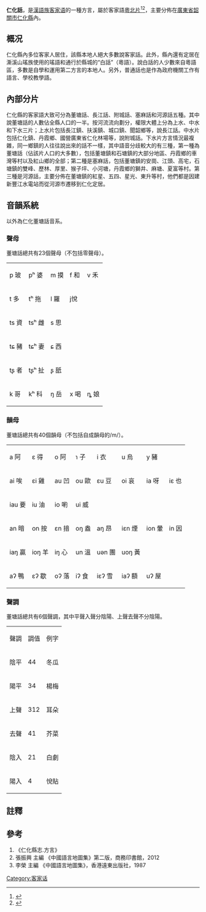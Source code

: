 {{Pathnav|語言|漢藏語系|漢語族|客家語|frame=1}}
{{Infobox Language
|name= 仁化話/仁化客家話
|nativename= Yin-fa Hak-kâ-fa
|states=[[中國|中國]]
|region=[[廣東省|廣東省]][[韶關市|韶關市]]的[[仁化縣|仁化縣]]。
|familycolor= 漢藏語系
|fam1= [[漢藏語系|漢藏語系]]
|fam2= [[漢語族|漢語族]]
|fam3=[[客家語|客家語]]
|fam4=[[粵北片|粵北片]]
|nation= 無
|agency= 無
|iso1= zh| iso2b= chi| iso2t= zho| iso3= hak|iso6 = yebi}}

'''仁化話'''，是[[漢語族|漢語族]][[客家语|客家语]]的一種方言，屬於客家語[[粵北片|粵北片]]<ref name = "中國語言地圖集">{{Cite book | author = 李榮 | title = 中國語言地圖集 | location = 香港 | publisher = 香港朗文（遠東）出版社 | date = 1988 | pages =  | ISBN = 0582999030 | accessdate = 2015-02-27 | url = http://books.google.com.my/books/about/%E4%B8%AD%E5%9B%BD%E8%AF%AD%E8%A8%80%E5%9C%B0%E5%9B%BE%E9%9B%86.html?id=_BwYKAAACAAJ&redir_esc=y | language = zh | quote =  | archive-date = 2015-01-01 | archive-url = https://web.archive.org/web/20150101063918/http://books.google.com.my/books/about/%E4%B8%AD%E5%9B%BD%E8%AF%AD%E8%A8%80%E5%9C%B0%E5%9B%BE%E9%9B%86.html?id=_BwYKAAACAAJ&redir_esc=y | dead-url = no }}</ref><ref name = "中國語言地圖集第二版">{{Cite book | author = 張振興 | title = 中國語言地圖集第二版 | location = 北京 | publisher = 商務印書馆 | date = 2012 | pages = 116-124 | ISBN = 7100070546 | accessdate = 2014-12-31 | url = http://books.google.com.my/books/about/%E4%B8%AD%E5%9B%BD%E8%AF%AD%E8%A8%80%E5%9C%B0%E5%9B%BE%E9%9B%86.html?id=qRMEnwEACAAJ&redir_esc=y | language = zh | quote =  | archive-date = 2015-01-01 | archive-url = https://web.archive.org/web/20150101063817/http://books.google.com.my/books/about/%E4%B8%AD%E5%9B%BD%E8%AF%AD%E8%A8%80%E5%9C%B0%E5%9B%BE%E9%9B%86.html?id=qRMEnwEACAAJ&redir_esc=y | dead-url = no }}</ref>，主要分佈在[[廣東省|廣東省]][[韶關市|韶關市]][[仁化縣|仁化縣]]內。

==概况==
仁化縣內多位客家人居住，該縣本地人絕大多數說客家話。此外，縣內還有定居在澌溪山瑤族使用的瑤語和通行於縣城的“白話”（粵語）。說白話的人少數來自粵語區，多數是自學和運用第二方言的本地人。另外，普通話也是作為政府機關工作有語言、學校教學語。

==內部分片==
仁化縣的客家語大致可分為董塘話、長江話、附城話、塞麻話和河源話五種。其中說董塘話的人數佔全縣人口的一半。按河流流向劃分，權限大體上分為上水、中水和下水三片；上水片包括長江鎮、扶溪鎮、城口鎮、聞韶鄉等，說長江話。中水片包括仁化鎮、丹霞鄉、國營廣東省仁化林場等，說附城話。下水片方言情況最複雜，同一鄉鎮的人往往說出來的話不一樣，其中語音分歧較大的有三種，第一種為董塘話（佔該片人口的大多數），包括董塘鎮和石塘鎮的大部分地區、丹霞鄉的車灣等村以及紅山鄉的全部；第二種是塞麻話，包括董塘鎮的安崗、江頭、高宅，石塘鎮的雙峰、歷林、厚里、猴子坪、小河塘，丹霞鄉的獅井、麻塘、夏富等村。第三種是河源話，主要分佈在董塘鎮的紅星、五四、星光、東升等村，他們都是因建新豐江水電站而從河源市遷移到仁化定居。

==音韻系統==
以外為仁化董塘話音系。
=== 聲母 ===
董塘話總共有23個聲母（不包括零聲母）。
{| class="wikitable"
|-
|  p 玻 || pʰ 婆 || m 摸 || f 和 || v 禾
|-
|  t 多 || tʰ 拖 || l 羅 || j悅 ||  
|-
|  ts 資 || tsʰ 雌 || s 思 ||   ||   
|-
|  tɕ 豬 || tɕʰ 妻 || ɕ 西 ||   ||   
|-
|  tʂ 者 || tʂʰ 扯 || ʂ 舐 ||   ||   
|-
|  k 哥 || kʰ 科 || ŋ 岳 || x 喝 || ȵ 娘
|}
=== 韻母 ===
董塘話總共有40個韻母（不包括自成韻母的/m/）。
{| class="wikitable"
|-
| a 阿 || ɛ 得 || o 阿 || ɿ 子 || i 衣 || u 烏 || y 豬 || 
|-
| ai 唉 || ɛi 雞 || au 凹 || ou 歐 || ɛu 豆 || oi 哀 || ia 呀 || iɛ 也 
|-
| iau 要 || iu 油 || io 喲 || ui 威 ||  ||  ||  ||  
|-
| an 暗 || on 按 || ɛn 揞 || oŋ 盎 || aŋ 昂 || iɛn 煙 || ion 暈 || in 因 
|-
| iaŋ 贏 || ioŋ 羊 || iŋ 心 || un 溫 || uən 團 || uoŋ 黃 ||  || 
|-
| aʔ 鴨 || ɛʔ 歇 || oʔ 落 || iʔ 食 || iɛʔ 雪 || iaʔ 額 || uʔ 屋 || 
|}

=== 聲調 ===
董塘話總共有6個聲調，其中平聲入聲分陰陽、上聲去聲不分陰陽。
{| class="wikitable"
|-
| 聲調 || 調值 || 例字 
|-
| 陰平 || 44 || 冬瓜
|-
| 陽平 || 34 || 楊梅
|-
| 上聲 || 312 || 耳朵
|-
| 去聲 || 41 || 芥菜
|-
| 陰入 || 21 || 白劇
|-
| 陽入 || 4 || 悅貼
|}


==註釋==
{{reflist}}

==參考==
#《仁化縣志.方言》
#張振興 主編 《中國語言地圖集》第二版，商務印書館，2012
#李榮 主編 《中國語言地圖集》，香港遠東出版社，1987

{{客家语}}
{{汉语}}
[[Category:客家话|Category:客家话]]